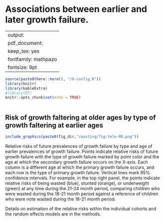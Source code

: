 # Associations between earlier and later growth failure. {#tmleRR}

---
output:
  pdf_document:
    keep_tex: yes
fontfamily: mathpazo
fontsize: 9pt
---

\raggedright




```r
source(paste0(here::here(), "/0-config.R"))
library(knitr)
library(kableExtra)
#library(DT)
knitr::opts_chunk$set(echo = TRUE)



```



## Risk of growth faltering at older ages by type of growth faltering at earlier ages 

```r
include_graphics(paste0(fig_dir,"/wasting/fig-tmle-RR.png"))

```

Relative risks of future prevalences of growth failure by type and age of earlier prevalences of growth failure. Points indicate relative risks of future growth failure with the type of growth failure marked by point color and the age at which the secondary growth failure occurs on the X-axis. Each column is a different age at which the primary growth failure occurs, and each row is the type of primary growth failure. Vertical lines mark 95% confidence intervals. For example, in the top right panel, the points indicate relative risks of being wasted (blue), stunted (orange), or underweight (green) at any time during the 21-24 month period, comparing children who were wasted during the 18-21 month period against a reference of children who were note wasted during the 18-21 month period.

Details on estimation of the relative risks within the individual cohorts and the random effects models are in the methods. 
